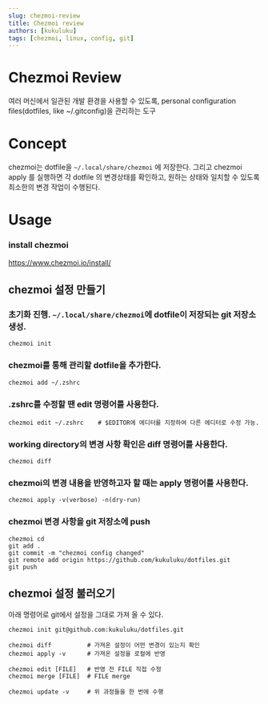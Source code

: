 ```yaml
---
slug: chezmoi-review
title: Chezmoi review
authors: [kukuluku]
tags: [chezmoi, linux, config, git]
---
```


# Chezmoi Review
여러 머신에서 일관된 개발 환경을 사용할 수 있도록, personal configuration files(dotfiles, like ~/.gitconfig)을 관리하는 도구

# Concept
chezmoi는 dotfile을 ```~/.local/share/chezmoi``` 에 저장한다. 그리고 chezmoi apply 를 실행하면 각 dotfile 의 변경상태를 확인하고, 원하는 상태와 일치할 수 있도록 최소한의 변경 작업이 수행된다.

# Usage
### install chezmoi
https://www.chezmoi.io/install/

## chezmoi 설정 만들기

### 초기화 진행. ```~/.local/share/chezmoi```에 dotfile이 저장되는 git 저장소 생성.
```
chezmoi init
```

### chezmoi를 통해 관리할 dotfile을 추가한다.
```
chezmoi add ~/.zshrc
```

### .zshrc를 수정할 땐 edit 명령어를 사용한다.
```
chezmoi edit ~/.zshrc    # $EDITOR에 에디터를 지정하여 다른 에디터로 수정 가능.
```

### working directory의 변경 사항 확인은 diff 명령어를 사용한다.
```
chezmoi diff
```

### chezmoi의 변경 내용을 반영하고자 할 때는 apply 명령어를 사용한다.
```
chezmoi apply -v(verbose) -n(dry-run)
```

### chezmoi 변경 사항을 git 저장소에 push
```
chezmoi cd
git add .
git commit -m "chezmoi config changed"
git remote add origin https://github.com/kukuluku/dotfiles.git
git push
```

## chezmoi 설정 불러오기
아래 명령어로 git에서 설정을 그대로 가져 올 수 있다.
```
chezmoi init git@github.com:kukuluku/dotfiles.git

chezmoi diff          # 가져온 설정이 어떤 변경이 있는지 확인
chezmoi apply -v      # 가져온 설정을 로컬에 반영

chezmoi edit [FILE]   # 반영 전 FILE 직접 수정
chezmoi merge [FILE]  # FILE merge

chezmoi update -v     # 위 과정들을 한 번에 수행
```

